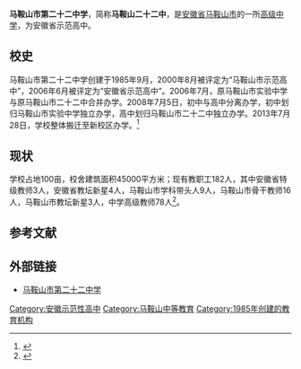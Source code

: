 {{Infobox School
| name        = 马鞍山市第二十二中学
| other_name  = 
| image       = 
| logo        =
| motto       = 
| established = 1985年
| type        = 安徽省示范高中
| religion    = 
| affiliation = 
| district    = 
| grades      = 
| president   = 
| principal   = 胡学平
| dean        = 
| college     = 
| house       = 
| sc          =
| cs          =
| faculty     = 
| staff       = 183人
| students    = 
| athletics   = 
| conference  = 
| tree        =
| colors      = 
| mascot      = 
| magazine    = 
| free_label  = 面积
| free_text   = 100亩
| free_label2 = 建筑面积
| free_text2  = 45000平方米
| free_label3 = 
| free_text3  = 
| address     = {{CHN}}[[安徽省|安徽省]][[马鞍山市|马鞍山市]]青邮路与印山路交叉口东南方向
| tel         = 
| fax         = 
| mail        = 
| website     = http://www.mas22school.com/
}}
'''马鞍山市第二十二中学'''，简称'''马鞍山二十二中'''，是[[安徽省|安徽省]][[马鞍山市|马鞍山市]]的一所[[高级中学|高级中学]]，为安徽省示范高中。

== 校史 ==
马鞍山市第二十二中学创建于1985年9月，2000年8月被评定为“马鞍山市示范高中”，2006年6月被评定为“安徽省示范高中”。2006年7月，原马鞍山市实验中学与原马鞍山市二十二中合并办学。2008年7月5日，初中与高中分离办学，初中划归马鞍山市实验中学独立办学，高中划归马鞍山市二十二中独立办学。2013年7月28日，学校整体搬迁至新校区办学。<ref>{{cite web|url=http://www.mas22school.com/xxgk/xshg/7674519.html|title=市二十二中-学校历史沿革（2015年6月版）|publisher=安徽省马鞍山市第二十二中学|accessdate=2021-01-16}}</ref>

== 现状 ==
学校占地100亩，校舍建筑面积45000平方米；现有教职工182人，其中安徽省特级教师3人，安徽省教坛新星4人，马鞍山市学科带头人9人，马鞍山市骨干教师16人，马鞍山市教坛新星3人，中学高级教师78人<ref>{{cite web|url=http://www.mas22school.com/xxgk/xxjj/xxjj2015/7674170.html|title=马鞍山市第二十二中学简介（2015年5月修订）|publisher=安徽省马鞍山市第二十二中学|accessdate=2021-01-16}}</ref>。

== 参考文献 ==
{{Reflist}}

== 外部链接 ==
* [http://www.mas22school.com/ 马鞍山市第二十二中学] {{Wayback|url=http://www.mas22school.com/ |date=20190105013450 }}

{{安徽省示范性普通高级中学}}
[[Category:安徽示范性高中|Category:安徽示范性高中]]
[[Category:马鞍山中等教育|Category:马鞍山中等教育]]
[[Category:1985年创建的教育机构|Category:1985年创建的教育机构]]